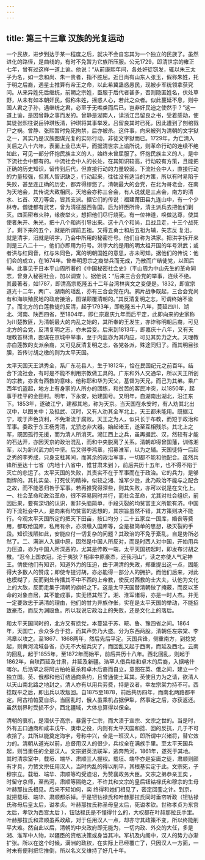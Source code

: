 ```yaml
---
---
---
```

title: 第三十三章 汉族的光复运动
---




一个民族，进步到达于某一程度之后，就决不会自忘其为一个独立的民族了。虽然进化的路径，是曲线的，有时不免暂为它族所压服。公元1729，即清世宗的雍正七年，曾有过这样一道上谕。他说：“从前康熙年间，各处奸徒窃发，辄以朱三太子为名，如一念和尚、朱一贵者，指不胜屈。近日尚有山东人张玉，假称朱姓，托于明之后裔，遇星士推算有帝王之命，以此希冀蛊惑愚民，现被步军统领拿获究问。从来异姓先后继统，前朝之宗姓，臣服于后代者甚多，否则隐匿姓名，伏处草野，从未有如本朝奸民，假称朱姓，摇惑人心，若此之众者。似此蔓延不息，则中国人君之子孙，遇继统之君，必至于无噍类而后已，岂非奸民迫之使然乎？”这一道上谕，是因曾静之事而发的。曾静是湖南人，读浙江吕留良之书，受着感动，使其徒张熙往说岳钟琪叛清，钟琪将其事举发。吕留良其时已死，因此遭到了剖棺戮尸之祸。曾静、张熙暂时免死拘禁，后亦被杀。这件事，向来被列为清朝的文字狱之一，其实乃是汉族图谋光复的实际行动，非徒文字狱而已。1729年，为亡清入关后之八十六年，表面上业已太平，而据清世宗上谕所说，则革命行动的连续不绝如此，可见一部分怀抱民族主义的人，始终未曾屈服了。怀抱民族主义的人，是中下流社会中都有的。中流社会中人的长处，在其知识较高，行动较有方策，且能把正确的历史知识，留传到后代，但直接行动的力量较弱。下流社会中人，直接行动的力量较强，但其人智识缺乏，行动起来，往往没有适当的方策，所以有时易陷于失败，甚至连正确的历史，都弄得缪悠了。清朝最大的会党，在北为哥老会，在南为天地会，其传说大致相同。天地会亦称三合会，有人说就是三点会，南方的清水、匕首、双刀等会，皆其支派。据它们的传说：福建莆田县九连山中，有一个少林寺。僧徒都有武艺，曾为清征服西鲁国，后为奸臣所谗，清主派兵去把他们剿灭。四面密布火种，缘夜举火，想把他们尽行烧死。有一位神道，唤做达尊，使其使者朱开、朱光，把十八个和尚引导出来。这十八个和尚，且战且走，十三个战死了。剩下来的五个，就是所谓前五祖。又得五勇士和后五祖为辅，矢志反 复汨。 就是清字，汨就是明字，乃会中所用的秘密符号。他们自称为洪家。把洪字拆开来则是三八二十一，他们亦即用为符号。洪字大约是用的明太祖开国的年号洪武；或者洪与红同音，红与朱同色，寓的明朝国姓的意思，亦未可知。据他们的传说：他们会的成立，在1674年。曾奉明思宗之裔举兵而无成，乃散而广结徒党，以图后举。此事见于日本平山周所著的《中国秘密社会史》（平山周为中山先生的革命同志，曾身入秘密社会，加以调查 ）。据他说：“后来三合会党的举事，连续不绝。其最著者，如1787，即清高宗乾隆五十二年台湾林爽文之变便是。1832，即宣宗道光十二年，两广、湖南的瑶乱，亦有三合会党在内。鸦片战争既起，三合会党尚有和海峡殖民地的政府接洽，图谋颠覆清朝的。”其反清复明之志，可谓终始不渝了。而北方的白莲教徒的反清，起于1793年，即乾隆五十八年，蔓延四川、湖北、河南、陕西四省，至1804年，即仁宗嘉庆九年而后平定，此即向来的史家称为川楚教匪，为清朝最大的内乱之始的，其所奉的王发生，亦诈称明朝后裔，可见北方的会党，反清复明之志，亦未尝变。后来到1813年，即嘉庆十八年，又有天理教首林清，图谋在京城中举事，至于内监亦为其内应，可见其势力之大。天理教亦白莲教的支派余裔，又可见反清复明之志，各党各派，殊途同归了。而其明目张胆，首传讨胡之檄的则为太平天国。

太平天国天王洪秀全，系广东花县人，生于1812年，恰在民国纪元之前百年。结合下流社会，有时是不能不利用宗教做工具的。广东和外人交通早，所以天王所创的宗教，亦含有西教的意味。他称耶和华为天父，基督为天兄，而己为其弟。乘广西年饥盗起，地方上有身家的人所办的团练，和贫苦的客民冲突，以1850年，起事于桂平的金田村。明年，下永安，始建国号。又明年，自湖南出湖北，沿江东下。1853年，遂破江宁，建都其地，称为天京。当天国在永安时，有人劝其北出汉中，以图关中；及抵武、汉时，又有人劝其全军北上，天王都未能用。既据江宁，耽于声色货利，不免渐流于腐败。天王之为人，似只长于布教，而短于政治和军事。委政于东王杨秀清，尤骄恣非大器。始起诸王，遂至互相残杀。其北上之军，既因孤行无援，而为清人所消灭。溯江西上之兵，虽再据武、汉，然较有才能的石达开，亦因天京的政治混乱，而和中央脱离了关系。清朝却得曾国藩，训练湘军，以为新兴武力的中坚。后又得李鸿章，招募淮军，以为之辅。天国徒恃一后起之秀的李秀成，只身支柱其间，而其余的政治军事，一切都不能和他配合。虽然兵锋所至达十七省（内地十八省中，惟甘肃未到 ），前后共历十五年，也不得不陷于灭亡的悲运了。太平天国的失败，其责实不在于军事而在于政治。它的兵力，是够剽悍的。其扎实垒、打死仗的精神，似较之湘、淮军少逊，此乃政治不能与之配合之故，而不能悉归咎于军事。若再推究得深些，则其失败，亦可以说是在文化上。一、社会革命和政治革命，很不容易同时并行，而社会革命，尤其对社会组织，前因后果，要有深切的认识，断非头脑简单，手段灭裂的均贫富主义所能有济。中国的下流社会中人，是向来有均贫富的思想的，其宗旨虽然不错，其方策则决不能行。今观太平天国所定的把天下田亩，按口均分；二十五家立一国库，婚丧等费用，都取给国库，私用有佘，亦须缴入国库等，全是极简单的思想，极灭裂的手段。知识浅陋如此，安能应付一切复杂的问题？其政治的不免于紊乱，自是势所必然了。二、满洲人入据中原，固然是中国人所反对，而是时西人对中国，开始用兵力压迫，亦为中国人所深恶的，尤其是传教一端，太平天国初起时，即发布讨胡之檄。“忍令上国衣冠，沦于夷狄？相率中原豪杰，还我河山”，读之亦使人气足神王。倘使他们有知识，知道外力的压迫，由于满清的失政，郑重提出这一点，固能得大多数人的赞成；即使专提讨胡，亦必能得一部分人的拥护。而他们后来，对此也模糊了，反而到处传播其不中不西的上帝教，使反对西教的士大夫，认他为文化上的大敌，反而走集于清朝的旗帜之下。这是太平天国替清朝做了掩蔽，而反以革命的对象自居，其不能成事，实无怪其然了。湘、淮军诸将，亦是一时人杰。并无一定要效忠于满清的理由，他们的甘为异族作伥，实在是太平天国的举动，不能招致豪杰，而反为渊殴鱼。所以我说它政治上的失败，还是文化上的落后。

和太平天国同时的，北方又有捻党，本蔓延于苏、皖、鲁、豫四省之间。1864年，天国亡，余众多合于捻，而其声势乃大盛。分为东西两股。清朝任左宗棠、李鸿章以攻之。至1867、1868两年，然后先后平定。天国兵锋，侧重南方，到捻党起，则黄河流域各省，亦无不大被兵灾了，而回乱又起于西南，而延及西北。云南的回乱，起于1855年，至1872年而始平，前后共历十八年。西北回乱，则起于1862年，自陕西延及甘肃，并延及新疆。浩罕人借兵给和卓木的后裔，入据喀什喀尔。后浩罕之将阿古柏帕夏杀和卓木后裔而自立，意图在英、俄之间，建立一个独立国。英、俄都和他订结通商条约，且曾通使土耳其。英使且力为之请，欲清人以天山南北路之地封之。清人亦有以用兵劳费，持是议者。幸左宗棠力持不可。西捻既平之后，即出兵以攻叛回。自1875至1878，前后共历四年，而南北两路都平定。阿古柏帕夏自杀。当回乱时，俄人虽乘机占据伊犁，然事定之后，亦获返还。虽然划界时受损不少，西北疆域，大体总算得以保全。

清朝的衰机，是潜伏于高宗，暴露于仁宗，而大溃于宣宗、文宗之世的。当是时，外有五口通商和咸丰戊午、庚申之役，内则有太平天国和捻、回的反抗，几于不可收拾了。其所以能奠定海宇，号称中兴，全是一班汉人，即所谓中兴诸将，替它效力的。清朝从道光以前，总督用汉人的很少，兵权全在满族手里。至太平天国兵起，则当重任的全是汉人。文宗避英法联军，逃奔热河，1861年，遂死于其地。其时清宗室中，载垣、端华、肃顺三人握权。载垣、端华亦是妄庸之徒，肃顺则颇有才具，力赞文宗任用汉人，当时内乱的得以削平，其根基实定于此。文宗死，子穆宗立。载垣、端华、肃顺等均受遗诏，为赞襄政务大臣。文宗之弟恭亲王奕 ，时留守京师，至热河，肃顺等隔绝之，不许其和文宗的皇后钮钴禄氏和穆宗的生母叶赫那拉氏相见。后来不知如何，奕 终得和她们相见了，密定回銮之计。到京，就把载垣、端华、肃顺都杀掉。于是钮钴禄氏和叶赫那拉氏同时垂帘听政（钮钴禄氏称母后皇太后，谥孝贞。叶赫那拉氏称圣母皇太后，死谥孝钦。世称孝贞为东宫太后，孝钦为西宫太后 ），钮钴禄氏是不懂得什么的，大权都在叶赫那拉氏手里。叶赫那拉氏和肃顺虽系政敌，对于任用汉人一点，却亦守其政策不变，所以终能削平大难。然自此以后，清朝的中央政府即无能为，一切内政、外交的大任，多是湘、淮军中人物，以疆臣的资格决策或身当其冲。军机及内阁中，汉人的势力亦渐扩张。所以在这个时候，满洲的政权，在实际上已经覆亡了，只因汉人一方面，一时未有便利把它推倒，所以名义又维持了好几十年。